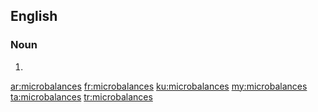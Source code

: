 ==English==

===Noun===
{{head|en|noun plural form}}

# {{plural of|microbalance|lang=en}}

[[ar:microbalances]]
[[fr:microbalances]]
[[ku:microbalances]]
[[my:microbalances]]
[[ta:microbalances]]
[[tr:microbalances]]